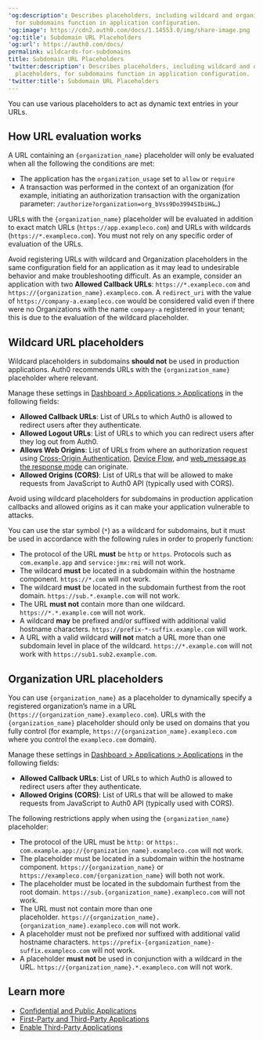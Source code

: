 ---
'og:description': Describes placeholders, including wildcard and organization placeholders,
  for subdomains function in application configuration.
'og:image': https://cdn2.auth0.com/docs/1.14553.0/img/share-image.png
'og:title': Subdomain URL Placeholders
'og:url': https://auth0.com/docs/
permalink: wildcards-for-subdomains
title: Subdomain URL Placeholders
'twitter:description': Describes placeholders, including wildcard and organization
  placeholders, for subdomains function in application configuration.
'twitter:title': Subdomain URL Placeholders
---
You can use various placeholders to act as dynamic text entries in your URLs.

## How URL evaluation works

A URL containing an `{organization_name}` placeholder will only be evaluated when all the following the conditions are met:

* The application has the `organization_usage` set to `allow` or `require`
* A transaction was performed in the context of an organization (for example, initiating an authorization transaction with the organization parameter: `/authorize?organization=org_bVss9Do3994SIbiH&…`)

URLs with the `{organization_name}` placeholder will be evaluated in addition to exact match URLs (`https://app.exampleco.com`) and URLs with wildcards (`https://*.exampleco.com`). You must not rely on any specific order of evaluation of the URLs.

Avoid registering URLs with wildcard and Organization placeholders in the same configuration field for an application as it may lead to undesirable behavior and make troubleshooting difficult. As an example, consider an application with two **Allowed Callback URLs**: `https://*.exampleco.com` and `https://{organization_name}.exampleco.com`. A `redirect_uri` with the value of `https://company-a.exampleco.com` would be considered valid even if there were no Organizations with the name `company-a` registered in your tenant; this is due to the evaluation of the wildcard placeholder.

## Wildcard URL placeholders

Wildcard placeholders in subdomains **should not** be used in production applications. Auth0 recommends URLs with the `{organization_name}` placeholder where relevant.

Manage these settings in [Dashboard > Applications > Applications](https://manage.auth0.com/#/applications) in the following fields:

* **Allowed Callback URLs**: List of URLs to which Auth0 is allowed to redirect users after they authenticate.
* **Allowed Logout URLs**: List of URLs to which you can redirect users after they log out from Auth0.
* **Allows Web Origins**: List of URLs from where an authorization request using [Cross-Origin Authentication](/docs/authenticate/login/cross-origin-authentication), [Device Flow](/docs/get-started/authentication-and-authorization-flow/device-authorization-flow), and [web_message as the response mode](/docs/authenticate/protocols/oauth) can originate.
* **Allowed Origins (CORS)**: List of URLs that will be allowed to make requests from JavaScript to Auth0 API (typically used with CORS).

Avoid using wildcard placeholders for subdomains in production application callbacks and allowed origins as it can make your application vulnerable to attacks.

You can use the star symbol (`*`) as a wildcard for subdomains, but it must be used in accordance with the following rules in order to properly function:

* The protocol of the URL **must** be `http` or `https`. Protocols such as `com.example.app` and `service:jmx:rmi` will not work.
* The wildcard **must** be located in a subdomain within the hostname component. `https://*.com` will not work.
* The wildcard **must** be located in the subdomain furthest from the root domain. `https://sub.*.example.com` will not work.
* The URL **must not** contain more than one wildcard. `https://*.*.example.com` will not work.
* A wildcard **may** be prefixed and/or suffixed with additional valid hostname characters. `https://prefix-*-suffix.example.com` will work.
* A URL with a valid wildcard **will not** match a URL more than one subdomain level in place of the wildcard. `https://*.example.com` will not work with `https://sub1.sub2.example.com`.

## Organization URL placeholders

You can use `{organization_name}` as a placeholder to dynamically specify a registered organization’s name in a URL (`https://{organization_name}.exampleco.com`). URLs with the `{organization_name}` placeholder should only be used on domains that you fully control (for example, `https://{organization_name}.exampleco.com` where you control the `exampleco.com` domain).

Manage these settings in [Dashboard > Applications > Applications](https://manage.auth0.com/#/applications) in the following fields:

* **Allowed Callback URLs**: List of URLs to which Auth0 is allowed to redirect users after they authenticate.
* **Allowed Origins (CORS)**: List of URLs that will be allowed to make requests from JavaScript to Auth0 API (typically used with CORS).

The following restrictions apply when using the `{organization_name}` placeholder:

* The protocol of the URL must be `http:` or `https:`. `com.example.app://{organization_name}.exampleco.com` will not work.
* The placeholder must be located in a subdomain within the hostname component. `https://{organization_name}` or `https://exampleco.com/{organization_name}` will both not work.
* The placeholder must be located in the subdomain furthest from the root domain. `https://sub.{organization_name}.exampleco.com` will not work.
* The URL must not contain more than one placeholder. `https://{organization_name}.{organization_name}.exampleco.com` will not work.
* A placeholder must not be prefixed nor suffixed with additional valid hostname characters. `https://prefix-{organization_name}-suffix.exampleco.com` will not work.
* A placeholder **must not** be used in conjunction with a wildcard in the URL. `https://{organization_name}.*.exampleco.com` will not work.

## Learn more

* [Confidential and Public Applications](/docs/get-started/applications/confidential-and-public-applications)
* [First-Party and Third-Party Applications](/docs/get-started/applications/confidential-and-public-applications/first-party-and-third-party-applications)
* [Enable Third-Party Applications](/docs/get-started/applications/confidential-and-public-applications/enable-third-party-applications)